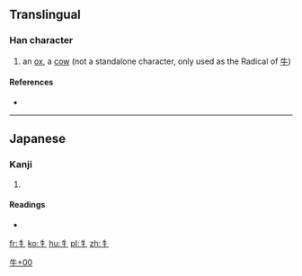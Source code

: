 ==Translingual==
{{stroke order|type=animate}}

===Han character===
{{Han char|rn=93|rad=牛|as=00|sn=4|four=|canj=HQ}}

# an [[ox]], a [[cow]] (not a standalone character, only used as the Radical of [[牛]])

====References====
* {{Han ref|kx=0697.011|dkj=19923|hdz=31800.011|uh=725C|ud=29276}}

----

==Japanese==

===Kanji===
{{ja-kanji|grade=|rs=牛00}}

# {{defn|lang=ja|sort=牛00}}

====Readings====
* {{ja-readings|on=|kun=[[うしへん]] (ushihen)}}

[[Category:Japanese-only CJKV Characters|牛+00]]
[[Category:CJKV radicals| ]]

[[fr:牜]]
[[ko:牜]]
[[hu:牜]]
[[pl:牜]]
[[zh:牜]]